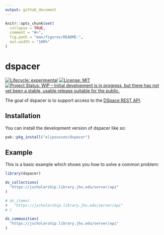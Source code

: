 ```yaml
---
output: github_document
---
```


<!-- README.md is generated from README.Rmd. Please edit that file -->

```r
knitr::opts_chunk$set(
  collapse = TRUE,
  comment = "#>",
  fig.path = "man/figures/README-",
  out.width = "100%"
)
```

# dspacer

<!-- badges: start -->
[![Lifecycle: experimental](https://img.shields.io/badge/lifecycle-experimental-orange.svg)](https://lifecycle.r-lib.org/articles/stages.html#experimental)
[![License: MIT](https://img.shields.io/badge/License-MIT-yellow.svg)](https://opensource.org/licenses/MIT)
[![Project Status: WIP – Initial development is in progress, but there has not yet been a stable, usable release suitable for the public.](https://www.repostatus.org/badges/latest/wip.svg)](https://www.repostatus.org/#wip)
<!-- badges: end -->

The goal of dspacer is to support access to the [DSpace REST API](https://github.com/DSpace/DSpace/releases/tag/dspace-8.0).

## Installation

You can install the development version of dspacer like so:

``` r
pak::pkg_install("elipousson/dspacer")
```

## Example

This is a basic example which shows you how to solve a common problem:

```r
library(dspacer)
```

```r
ds_collections(
  "https://jscholarship.library.jhu.edu/server/api"
)

# ds_items(
#   "https://jscholarship.library.jhu.edu/server/api"
# )

ds_communities(
  "https://jscholarship.library.jhu.edu/server/api"
)
```
